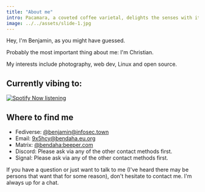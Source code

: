 ```yaml
---
title: "About me"
intro: Pacamara, a coveted coffee varietal, delights the senses with its exceptional flavor profile. 
image: ../../assets/slide-1.jpg
---
```

Hey, I'm Benjamin, as you might have guessed.

Probably the most important thing about me: I'm Christian.

My interests include photography, web dev, Linux and open source.

## Currently vibing to: 

[![Spotify Now listening](https://spotify-readme-zeta-lake.vercel.app/api?scan=true&theme=dark)](https://open.spotify.com/user/6b4663f8x9uqhx0dhhq4hh00q)

## Where to find me
- Fediverse: [@benjamin@infosec.town](https://infosec.town/@benjamin)
- Email: [9x5hcy@bendaha.eu.org](mailto:9x5hcy@bendaha.eu.org)
- Matrix: [@bendaha:beeper.com](https://matrix.to/#/@bendaha:beeper.com)
- Discord: Please ask via any of the other contact methods first.
- Signal: Please ask via any of the other contact methods first.

If you have a question or just want to talk to me (I've heard there may be persons that want that for some reason), don't hesitate to contact me.
I'm always up for a chat.